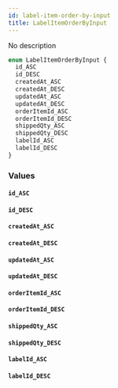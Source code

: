 ```yaml
---
id: label-item-order-by-input
title: LabelItemOrderByInput
---
```


No description

```graphql
enum LabelItemOrderByInput {
  id_ASC
  id_DESC
  createdAt_ASC
  createdAt_DESC
  updatedAt_ASC
  updatedAt_DESC
  orderItemId_ASC
  orderItemId_DESC
  shippedQty_ASC
  shippedQty_DESC
  labelId_ASC
  labelId_DESC
}
```

### Values

#### `id_ASC`

#### `id_DESC`

#### `createdAt_ASC`

#### `createdAt_DESC`

#### `updatedAt_ASC`

#### `updatedAt_DESC`

#### `orderItemId_ASC`

#### `orderItemId_DESC`

#### `shippedQty_ASC`

#### `shippedQty_DESC`

#### `labelId_ASC`

#### `labelId_DESC`
